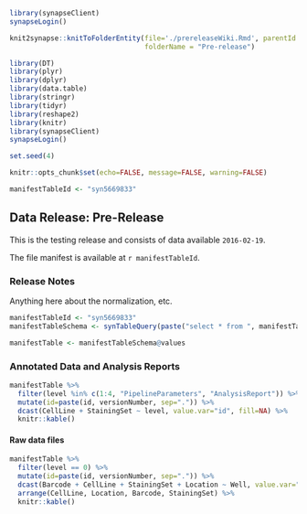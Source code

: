 ```r
library(synapseClient)
synapseLogin()

knit2synapse::knitToFolderEntity(file='./prereleaseWiki.Rmd', parentId = "syn2862345",
                                 folderName = "Pre-release")
```
```r
library(DT)
library(plyr)
library(dplyr)
library(data.table)
library(stringr)
library(tidyr)
library(reshape2)
library(knitr)
library(synapseClient)
synapseLogin()

set.seed(4)

knitr::opts_chunk$set(echo=FALSE, message=FALSE, warning=FALSE)

manifestTableId <- "syn5669833"

```

## Data Release: **Pre-Release**

This is the testing release and consists of data available `2016-02-19`.

The file manifest is available at `r manifestTableId`.

### Release Notes

Anything here about the normalization, etc.

```r
manifestTableId <- "syn5669833"
manifestTableSchema <- synTableQuery(paste("select * from ", manifestTableId))

manifestTable <- manifestTableSchema@values
```
### Annotated Data and Analysis Reports
```r
manifestTable %>% 
  filter(level %in% c(1:4, "PipelineParameters", "AnalysisReport")) %>% 
  mutate(id=paste(id, versionNumber, sep=".")) %>%
  dcast(CellLine + StainingSet ~ level, value.var="id", fill=NA) %>% 
  knitr::kable()
```

#### Raw data files
```r
manifestTable %>%
  filter(level == 0) %>% 
  mutate(id=paste(id, versionNumber, sep=".")) %>%
  dcast(Barcode + CellLine + StainingSet + Location ~ Well, value.var="id", fill=NA) %>% 
  arrange(CellLine, Location, Barcode, StainingSet) %>% 
  knitr::kable()
```
